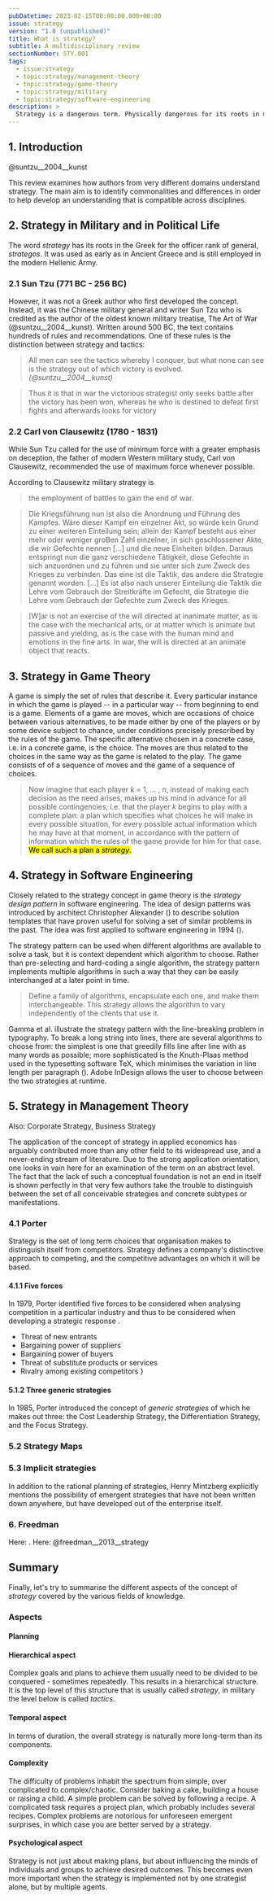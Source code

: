```yaml
---
pubDatetime: 2023-02-15T00:00:00.000+00:00
issue: strategy
version: "1.0 (unpublished)"
title: What is strategy?
subtitle: A multidisciplinary review
sectionNumber: STY.001
tags:
  - issue:strategy
  - topic:strategy/management-theory
  - topic:strategy/game-theory
  - topic:strategy/military
  - topic:strategy/software-engineering
description: >
  Strategy is a dangerous term. Physically dangerous for its roots in military planning: Whenever a _strategos_ of the Hellenistic world devised a strategy to handle affairs with you, you damn well better be prepared for a brute force attack. And conceptually dangerous for its multidisciplinary use without acknowledging its multiple meanings. Don't let too many cooks spoil the broth.
---
```




## 1. Introduction

@suntzu__2004__kunst

This review examines how authors from very different domains understand strategy. The main aim is to identify commonalities and differences in order to help develop an understanding that is compatible across disciplines.

## 2. Strategy in Military and in Political Life

The word _strategy_ has its roots in the Greek for the officer rank of general, _strategos_. It was used as early as in Ancient Greece and is still employed in the modern Hellenic Army.

### 2.1 Sun Tzu (771 BC - 256 BC)

However, it was not a Greek author who first developed the concept. Instead, it was the Chinese military general and writer Sun Tzu who is credited as the author of the oldest known military treatise, The Art of War (@suntzu__2004__kunst). Written around 500 BC, the text contains hundreds of rules and recommendations. One of these rules is the distinction between strategy and tactics:

> All men can see the tactics whereby I conquer, but what none can see is the strategy out of which victory is evolved. <cite class="md">(@suntzu__2004__kunst)</cite>

> Thus it is that in war the victorious strategist only seeks battle after the victory has been won, whereas he who is destined to defeat first fights and afterwards looks for victory
> <cite class="md">
>   <BibRef refId="suntzu__2004__kunst" locator="Chapter IV, 15" />
> </cite>

### 2.2 Carl von Clausewitz (1780 - 1831)

While Sun Tzu called for the use of minimum force with a greater emphasis on deception, the father of modern Western military study, Carl von Clausewitz, recommended the use of maximum force whenever possible.

According to Clausewitz military strategy is

> the employment of battles to gain the end of war.
>
> <cite class="md">
>   <BibRef refId="clausewitz__1832__vom" locator="" />
> </cite>

> Die Kriegsführung nun ist also die Anordnung und Führung des Kampfes. Wäre dieser Kampf ein einzelner Akt, so würde kein Grund zu einer weiteren Einteilung sein; allein der Kampf besteht aus einer mehr oder weniger groBen Zahl einzelner, in sich geschlossener Akte, die wir Gefechte nennen [...] und die neue Einheiten bilden. Daraus entspringt nun die ganz verschiedene Tätigkeit, diese Gefechte in sich anzuordnen und zu führen und sie unter sich zum Zweck des Krieges zu verbinden. Das eine ist die Taktik, das andere die Strategie genannt worden. [...] Es ist also nach unserer Einteilung die Taktik die Lehre vom Gebrauch der Streitkräfte im Gefecht, die Strategie die Lehre vom Gebrauch der Gefechte zum Zweck des Krieges.
>
> <cite class="md">
>   <BibRef
>     refId="clausewitz__1832__vom"
>     locator="Zweites Buch, Erstes Kapitel"
>   />
> </cite>

> [W]ar is not an exercise of the will directed at inanimate matter, as is the case with the mechanical arts, or at matter which is animate but passive and yielding, as is the case with the human mind and emotions in the fine arts. In war, the will is directed at an animate object that reacts.
>
> <cite class="md">
>   <BibRef
>     refId="clausewitz__1832__vom"
>     locator="Zweites Buch, Erstes Kapitel"
>   />
> </cite>

## 3. Strategy in Game Theory

A game is simply the set of rules that describe it. Every particular instance in which the game is played -- in a particular way -- from beginning to end is a game. Elements of a game are moves, which are occasions of choice between various alternatives, to be made either by one of the players or by some device subject to chance, under conditions precisely prescribed by the rules of the game. The specific alternative chosen in a concrete case, i.e. in a concrete game, is the choice. The moves are thus related to the choices in the same way as the game is related to the play. The game consists of
of a sequence of moves and the game of a sequence of choices.

> Now imagine that each player _k_ = 1, ... , n, instead of making each decision as the need arises, makes up his mind in advance for all possible contingencies; i.e. that the player _k_ begins to play with a complete plan: a plan which specifies what choices he will make in every possible situation, for every possible actual information which he may have at that moment, in accordance with the pattern of information which the rules of the game provide for him for that case. <mark>We call such a plan a _strategy_.</mark>
>
> <cite class="md">
>   <BibRef refId="vonneumann_morgenstern__1953__theory" locator="p. 79" />
> </cite>

## 4. Strategy in Software Engineering

Closely related to the strategy concept in game theory is the _strategy design pattern_ in software engineering. The idea of design patterns was introduced by architect Christopher Alexander (<BibRef refId="alexander_ishikawa_etal__1977__pattern" />) to describe solution templates that have proven useful for solving a set of similar problems in the past. The idea was first applied to software engineering in 1994 (<BibRef refId="gamma_helm_etal__1994__design" />).

The strategy pattern can be used when different algorithms are available to solve a task, but it is context dependent which algorithm to choose. Rather than pre-selecting and hard-coding a single algorithm, the strategy pattern implements multiple algorithms in such a way that they can be easily interchanged at a later point in time.

> Define a family of algorithms, encapsulate each one, and make them interchangeable. This strategy allows the algorithm to vary independently of the clients that use it.

Gamma et al. illustrate the strategy pattern with the line-breaking problem in typography. To break a long string into lines, there are several algorithms to choose from: the simplest is one that greedily fills line after line with as many words as possible; more sophisticated is the Knuth-Plaas method used in the typesetting software TeX, which minimises the variation in line length per paragraph (<BibRef refId="knuth_plass__1981__breaking" />). Adobe InDesign allows the user to choose between the two strategies at runtime.

## 5. Strategy in Management Theory

Also: Corporate Strategy, Business Strategy

The application of the concept of strategy in applied economics has arguably contributed more than any other field to its widespread use, and a never-ending stream of literature. Due to the strong application orientation, one looks in vain here for an examination of the term on an abstract level. The fact that the lack of such a conceptual foundation is not an end in itself is shown perfectly in that very few authors take the trouble to distinguish between the set of all conceivable strategies and concrete subtypes or manifestations.

### 4.1 Porter

Strategy is the set of long term choices that organisation makes to distinguish itself from competitors. Strategy defines a company's distinctive approach to competing, and the competitive advantages on which it will be based.

#### 4.1.1 Five forces

In 1979, Porter identified five forces to be considered when analysing competition in a particular industry and thus to be considered when developing a strategic response <BibRef refId="porter__1979__what" /> <BibRef refId="porter__2008__five" />.

- Threat of new entrants
- Bargaining power of suppliers
- Bargaining power of buyers
- Threat of substitute products or services
- Rivalry among existing competitors }

#### 5.1.2 Three generic strategies

In 1985, Porter introduced the concept of _generic strategies_ of which he makes out three: the Cost Leadership Strategy, the Differentiation Strategy, and the Focus Strategy. <BibRef refId="porter__1985__competitive" />


### 5.2 Strategy Maps

### 5.3 Implicit strategies

In addition to the rational planning of strategies, Henry Mintzberg explicitly mentions the possibility of emergent strategies that have not been written down anywhere, but have developed out of the enterprise itself. <BibRef refId="mintzberg__1978__patterns" />



### 6. Freedman

Here: <BibRef refId="freedman__2013__strategy" />.
Here: @freedman__2013__strategy

## Summary

Finally, let's try to summarise the different aspects of the concept of _strategy_ covered by the various fields of knowledge.

### Aspects

#### Planning

#### Hierarchical aspect

Complex goals and plans to achieve them usually need to be divided to be conquered - sometimes repeatedly. This results in a hierarchical structure. It is the top level of this structure that is usually called _strategy_, in military the level below is called _tactics_.

#### Temporal aspect

In terms of duration, the overall strategy is naturally more long-term than its components.


#### Complexity

The difficulty of problems inhabit the spectrum from simple, over complicated to complex/chaotic. Consider baking a cake, building a house or raising a child. A simple problem can be solved by following a recipe. A complicated task requires a project plan, which probably includes several recipes. Complex problems are notorious for unforeseen emergent surprises, in which case you are better served by a strategy.


#### Psychological aspect

Strategy is not just about making plans, but about influencing the minds of individuals and groups to achieve desired outcomes. This becomes even more important when the strategy is implemented not by one strategist alone, but by multiple agents.

<StrategyAspects />

